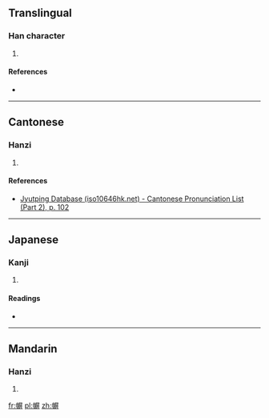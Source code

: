 ==Translingual==

===Han character===
{{Han char|rn=50|rad=巾|as=11|sn=14|four=|canj=中月尸廿廿 (LBSTT)|ids=⿰[[巾]][[屏]]}}

# {{defn|Han|sort=巾11}}

====References====
* {{Han ref|kx=0334.291|dkj=09006|dj=0641.310|hdz=10748.080|uh=5E48|ud=24136}}

----

==Cantonese==

===Hanzi===
{{yue-hanzi|jyut=[[ping4]]|y=ping4}}

# {{defn|lang=yue|sort=巾11}}

====References====
* [http://www.iso10646hk.net/jp/document/download.jsp Jyutping Database (iso10646hk.net) - Cantonese Pronunciation List (Part 2), p. 102]

----

==Japanese==

===Kanji===
{{ja-kanji|grade=|rs=巾11}}

# {{defn|lang=ja|sort=巾11}}

====Readings====
* {{ja-readings|on=[[へい]] (hei)|kun=}}

----

==Mandarin==

===Hanzi===
{{cmn-hanzi|pin=[[píng]] ([[ping2]])|wg=p'ing<sup>2</sup>}}

# {{defn|lang=cmn|sort=巾11}}

[[fr:幈]]
[[pl:幈]]
[[zh:幈]]
